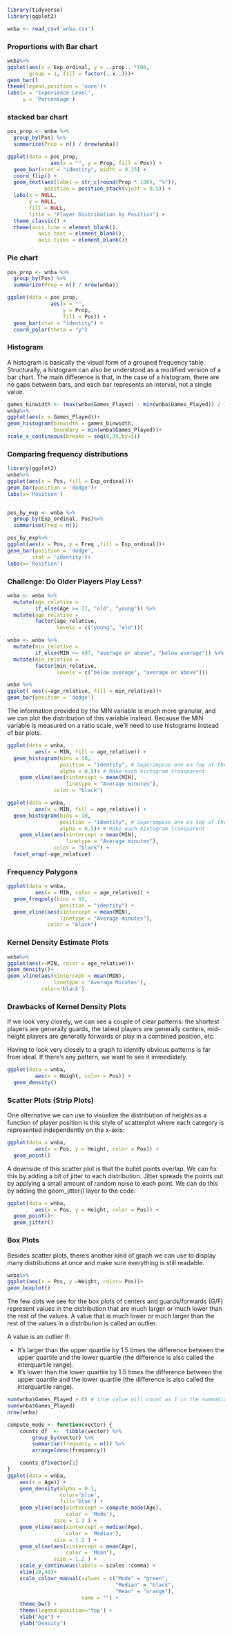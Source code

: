 ```r
library(tidyverse)
library(ggplot2)
```

```r
wnba <- read_csv('wnba.csv')
```

### Proportions with Bar chart

```r
wnba%>%
ggplot(aes(x = Exp_ordinal, y = ..prop.. *100,
       group = 1, fill = factor(..x..)))+
geom_bar()
theme(legend.position = 'none')+
labs(x = 'Experience Level',
     y = 'Percentage')
```

### stacked bar chart
```r
pos_prop <- wnba %>% 
  group_by(Pos) %>% 
  summarize(Prop = n() / nrow(wnba))

ggplot(data = pos_prop, 
              aes(x = "", y = Prop, fill = Pos)) + 
  geom_bar(stat = "identity", width = 0.25) +
  coord_flip() +
  geom_text(aes(label = str_c(round(Prop * 100), "%")), 
            position = position_stack(vjust = 0.5)) + 
  labs(x = NULL, 
       y = NULL, 
       fill = NULL, 
       title = "Player Distribution by Position") + 
  theme_classic() + 
  theme(axis.line = element_blank(),
          axis.text = element_blank(),
          axis.ticks = element_blank())
```
### Pie chart

```r
pos_prop <- wnba %>% 
  group_by(Pos) %>% 
  summarize(Prop = n() / nrow(wnba))

ggplot(data = pos_prop, 
              aes(x = "", 
                  y = Prop, 
                  fill = Pos)) + 
  geom_bar(stat = "identity") +
  coord_polar(theta = "y")
```
### Histogram

A histogram is basically the visual form of a grouped frequency table. Structurally, a histogram can also be understood as a modified version of a bar chart. The main difference is that, in the case of a histogram, there are no gaps between bars, and each bar represents an interval, not a single value.

```r
games_binwidth <- (max(wnba$Games_Played) - min(wnba$Games_Played)) / 10
wnba%>%
ggplot(aes(x = Games_Played))+
geom_histogram(binwidth = games_binwidth,
               boundary = min(wnba$Games_Played))+
scale_x_continuous(breaks = seq(0,35,by=5))
```

### Comparing frequency distributions

```r

library(ggplot2)
wnba%>%
ggplot(aes(x = Pos, fill = Exp_ordinal))+
geom_bar(position = 'dodge')+
labs(x='Position')


pos_by_exp <- wnba %>% 
  group_by(Exp_ordinal, Pos)%>%
  summarise(Freq = n())

pos_by_exp%>%
ggplot(aes(x = Pos, y = Freq ,fill = Exp_ordinal))+
geom_bar(position = 'dodge',
        stat = 'identity')+
labs(x='Position')

```

### Challenge: Do Older Players Play Less?


```r
wnba <- wnba %>% 
  mutate(age_relative = 
         if_else(Age >= 27, "old", "young")) %>% 
  mutate(age_relative = 
         factor(age_relative, 
                levels = c("young", "old")))

wnba <- wnba %>% 
  mutate(min_relative = 
         if_else(MIN >= 497, "average or above", "below average")) %>% 
  mutate(min_relative = 
         factor(min_relative,
                levels = c("below average", "average or above")))

wnba %>%
ggplot( aes(x=age_relative, fill = min_relative))+
geom_bar(position = 'dodge')
```

The information provided by the MIN variable is much more granular, and we can plot the distribution of this variable instead. Because the MIN variable is measured on a ratio scale, we'll need to use histograms instead of bar plots. 


```r
ggplot(data = wnba,
         aes(x = MIN, fill = age_relative)) +
  geom_histogram(bins = 10, 
                 position = "identity", # Superimpose one on top of the other.
                 alpha = 0.5)+ # Make each histogram transparent
    geom_vline(aes(xintercept = mean(MIN), 
                   linetype = "Average minutes"), 
               color = "black")
```
```r
ggplot(data = wnba,
         aes(x = MIN, fill = age_relative)) +
  geom_histogram(bins = 10, 
                 position = "identity", # Superimpose one on top of the other.
                 alpha = 0.5)+ # Make each histogram transparent
    geom_vline(aes(xintercept = mean(MIN), 
                   linetype = "Average minutes"), 
               color = "black") +
  facet_wrap(~age_relative)
```

### Frequency Polygons

```r
ggplot(data = wnba,
         aes(x = MIN, color = age_relative)) +
  geom_freqpoly(bins = 10, 
                 position = "identity") +
  geom_vline(aes(xintercept = mean(MIN), 
                 linetype = "Average minutes"), 
             color = "black")
```

### Kernel Density Estimate Plots

```r
wnba%>%
ggplot(aes(x=MIN, color = age_relative))+
geom_density()+
geom_vline(aes(xintercept = mean(MIN),
               linetype = 'Average Minutes'),
           color='black')

```

### Drawbacks of Kernel Density Plots 

If we look very closely, we can see a couple of clear patterns: the shortest players are generally guards, the tallest players are generally centers, mid-height players are generally forwards or play in a combined position, etc.

Having to look very closely to a graph to identify obvious patterns is far from ideal. If there's any pattern, we want to see it immediately. 

```r
ggplot(data = wnba,
         aes(x = Height, color = Pos)) +
  geom_density()
```

### Scatter Plots (Strip Plots)

One alternative we can use to visualize the distribution of heights as a function of player position is this style of scatterplot where each category is represented independently on the x-axis:

```r
ggplot(data = wnba,
         aes(x = Pos, y = Height, color = Pos)) + 
  geom_point()
```

A downside of this scatter plot is that the bullet points overlap. We can fix this by adding a bit of jitter to each distribution. Jitter spreads the points out by applying a small amount of random noise to each point. We can do this by adding the geom_jitter() layer to the code:

```r
ggplot(data = wnba,
         aes(x = Pos, y = Height, color = Pos)) + 
  geom_point()+
  geom_jitter()
```

### Box Plots

Besides scatter plots, there's another kind of graph we can use to display many distributions at once and make sure everything is still readable.

```r
wnba%>%
ggplot(aes(x = Pos, y =Weight, color= Pos))+
geom_boxplot()
```
The few dots we see for the box plots of centers and guards/forwards (G/F) represent values in the distribution that are much larger or much lower than the rest of the values. A value that is much lower or much larger than the rest of the values in a distribution is called an outlier.

A value is an outlier if:

* It's larger than the upper quartile by 1.5 times the difference between the upper quartile and the lower quartile (the difference is also called the interquartile range).
* It's lower than the lower quartile by 1.5 times the difference between the upper quartile and the lower quartile (the difference is also called the interquartile range).

```r
sum(wnba$Games_Played > 0) # true value will count as 1 in the summation
sum(wnba$Games_Played)
nrow(wnba)
```
```r
compute_mode <- function(vector) {
    counts_df  <-  tibble(vector) %>% 
        group_by(vector) %>% 
        summarise(frequency = n()) %>% 
        arrange(desc(frequency)) 

    counts_df$vector[1]
}
ggplot(data = wnba,
    aes(x = Age)) +
    geom_density(alpha = 0.1, 
                 color='blue', 
                 fill='blue') +
    geom_vline(aes(xintercept = compute_mode(Age), 
                   color = 'Mode'), 
               size = 1.2 ) +
    geom_vline(aes(xintercept = median(Age), 
                   color = 'Median'), 
               size = 1.2 ) +
    geom_vline(aes(xintercept = mean(Age), 
                   color = 'Mean'), 
               size = 1.2 ) +
    scale_y_continuous(labels = scales::comma) +
    xlim(20,40)+
    scale_colour_manual(values = c("Mode" = "green", 
                                   "Median" = "black", 
                                   "Mean" = "orange"), 
                        name = "") +
    theme_bw() + 
    theme(legend.position='top') +
    xlab("Age") + 
    ylab("Density")
```
```r

```
